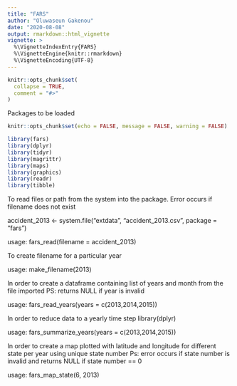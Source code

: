 ```yaml
---
title: "FARS"
author: "Oluwaseun Gakenou"
date: "2020-08-08"
output: rmarkdown::html_vignette
vignette: >
  %\VignetteIndexEntry{FARS}
  %\VignetteEngine{knitr::rmarkdown}
  %\VignetteEncoding{UTF-8}
---
```


```r
knitr::opts_chunk$set(
  collapse = TRUE,
  comment = "#>"
)
```

Packages to be loaded
```r
knitr::opts_chunk$set(echo = FALSE, message = FALSE, warning = FALSE)

library(fars)
library(dplyr)
library(tidyr)
library(magrittr)
library(maps)
library(graphics)
library(readr)
library(tibble)
```

To read files or path from the system into the package. Error occurs if filename does not exist

accident_2013 <- system.file("extdata", "accident_2013.csv", package = "fars")

usage: fars_read(filename = accident_2013)



To create filename for a particular year

usage: make_filename(2013)



In order to create a dataframe containing list of years and month from the file imported
PS: returns NULL if year is invalid

usage: fars_read_years(years = c(2013,2014,2015))



In order to reduce data to a yearly time step
library(dplyr)

usage: fars_summarize_years(years = c(2013,2014,2015))



In order to create a map plotted with latitude and longitude for different state per year using unique state number
Ps: error occurs if state number is invalid and returns NULL if state number == 0

usage: fars_map_state(6, 2013)
